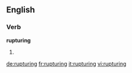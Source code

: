 ==English==

===Verb===
'''rupturing'''

# {{present participle of|rupture}}

[[de:rupturing]]
[[fr:rupturing]]
[[it:rupturing]]
[[vi:rupturing]]